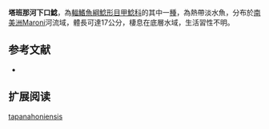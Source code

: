 {{Speciesbox
| name = 塔班那河下口鯰
| image = 
| image_width = 250px
| image_caption = 
| status = NE
| status_system = IUCN3.1
| genus = Hypostomus
| species = tapanahoniensis
| authority = [[Boeseman|Boeseman]], 1969
| synonyms = *''Hypostomus gymnorhynchus tapanahoniensis'',Boeseman, 1969
}}

'''塔班那河下口鯰'''，為[[輻鰭魚綱|輻鰭魚綱]][[鯰形目|鯰形目]][[甲鯰科|甲鯰科]]的其中一[[種|種]]，為熱帶淡水魚，分布於[[南美洲|南美洲]]Maroni河流域，體長可達17公分，棲息在底層水域，生活習性不明。
==参考文献==
*{{FishBase_species|genus=Hypostomus|species=tapanahoniensis|year=2015|month=1}}

== 扩展阅读 ==
{{refbegin}}
{{wikispecies-inline|Hypostomus tapanahoniensis|塔班那河下口鯰}}
{{refend}}
{{Taxonbar|from=Q599014}}

[[Category:下口鯰屬|tapanahoniensis]]